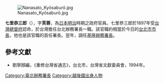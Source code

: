 [[File:Nanasato_Kyōsaburō.jpg|thumb]]

'''七里恭三郎'''（{{bd|1867年||1912年|8月24日}}），字'''芙蓉'''，為[[大日本帝国|日本]][[明治|明治]]時期之政府官員。七里恭三郎於1897年受[[台灣總督府|台灣總督府]]認命，於台灣擔任台北辦務署長一職。該官職約相當於今日的[[台北市市長|台北市市長]]，他也是該官職的首任署長。翌年，調任[[基隆市市長|基隆辦務署長]]。
{{start box}}
{{s-before|無（首任）}}
{{s-title|[[臺北市市長|台北辦務署長]]|1897年上任}}
{{s-after|[[與倉東海|與倉東海]]}}
{{end box}}

== 參考文獻 ==
*劉寧顏編，《重修台灣省通志》，台北市，台灣省文獻委員會，1994年。

{{DEFAULTSORT:Shichiri}}

[[Category:臺北辦務署長|Category:臺北辦務署長]]
[[Category:越後國出身人物|Category:越後國出身人物]]